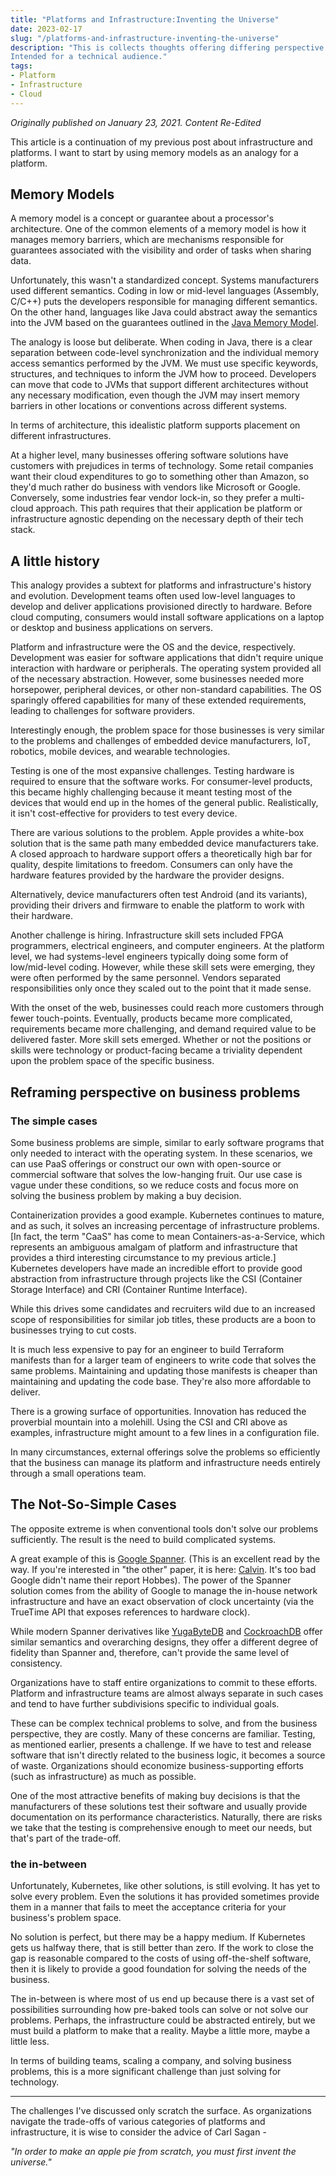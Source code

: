 ```yaml
---
title: "Platforms and Infrastructure:Inventing the Universe"
date: 2023-02-17
slug: "/platforms-and-infrastructure-inventing-the-universe"
description: "This is collects thoughts offering differing perspective about platform and infrastructure.
Intended for a technical audience."
tags:
- Platform
- Infrastructure
- Cloud
---
```


_Originally published on January 23, 2021. Content Re-Edited_

This article is a continuation of my previous post about infrastructure and platforms. 
I want to start by using memory models as an analogy for a platform.

##  Memory Models

A memory model is a concept or guarantee about a processor's architecture. 
One of the common elements of a memory model is how it manages memory barriers,
which are mechanisms responsible for guarantees associated with the visibility and order of tasks when sharing data.

Unfortunately, this wasn't a standardized concept.
Systems manufacturers used different semantics.
Coding in low or mid-level languages (Assembly, C/C++) puts the developers responsible for managing different semantics.
On the other hand,
languages like Java could abstract away the semantics into the JVM based on the guarantees
outlined in the [Java Memory Model](https://docs.oracle.com/javase/specs/jls/se17/html/jls-17.html#jls-17.4).

The analogy is loose but deliberate.
When coding in Java,
there is a clear separation between code-level synchronization and the individual memory access semantics
performed by the JVM.
We must use specific keywords, structures, and techniques to inform the JVM how to proceed.
Developers can move that code to JVMs that support different architectures without any necessary modification,
even though the JVM may insert memory barriers in other locations or conventions across different systems.

In terms of architecture, this idealistic platform supports placement on different infrastructures.

At a higher level, many businesses offering software solutions have customers with prejudices in terms of technology.
Some retail companies want their cloud expenditures to go to something other than Amazon,
so they'd much rather do business with vendors like Microsoft or Google.
Conversely, some industries fear vendor lock-in, so they prefer a multi-cloud approach.
This path requires
that their application be platform or infrastructure agnostic depending on the necessary depth of their tech stack.

## A little history

This analogy provides a subtext for platforms and infrastructure's history and evolution.
Development teams often used low-level languages to develop and deliver applications provisioned directly to hardware.
Before cloud computing,
consumers would install software applications on a laptop or desktop and business applications on servers.

Platform and infrastructure were the OS and the device, respectively.
Development was easier for software applications that didn't require unique interaction with hardware or peripherals.
The operating system provided all of the necessary abstraction.
However, some businesses needed more horsepower, peripheral devices, or other non-standard capabilities.
The OS sparingly offered capabilities for many of these extended requirements,
leading to challenges for software providers.

Interestingly enough,
the problem space for those businesses is very similar to the problems and challenges of embedded device manufacturers,
IoT, robotics, mobile devices, and wearable technologies.

Testing is one of the most expansive challenges.
Testing hardware is required to ensure that the software works.
For consumer-level products,
this became
highly challenging because it meant testing most of the devices that would end up in the homes of the general public.
Realistically, it isn't cost-effective for providers to test every device.

There are various solutions to the problem.
Apple provides a white-box solution that is the same path many embedded device manufacturers take.
A closed approach to hardware support offers a theoretically high bar for quality, despite limitations to freedom.
Consumers can only have the hardware features provided by the hardware the provider designs.

Alternatively, device manufacturers often test Android (and its variants),
providing their drivers and firmware to enable the platform to work with their hardware.

Another challenge is hiring.
Infrastructure skill sets included FPGA programmers, electrical engineers, and computer engineers.
At the platform level, we had systems-level engineers typically doing some form of low/mid-level coding.
However, while these skill sets were emerging, they were often performed by the same personnel.
Vendors separated responsibilities only once they scaled out to the point that it made sense.

With the onset of the web, businesses could reach more customers through fewer touch-points.
Eventually, products became more complicated, requirements became more challenging,
and demand required value to be delivered faster.
More skill sets emerged.
Whether or not the positions or skills were technology or product-facing became a triviality dependent upon the problem space of the specific business.

## Reframing perspective on business problems

### The simple cases

Some business problems are simple,
similar to early software programs that only needed to interact with the operating system.
In these scenarios,
we can use PaaS offerings
or construct our own with open-source or commercial software that solves the low-hanging fruit.
Our use case is vague under these conditions,
so we reduce costs and focus more on solving the business problem by making a buy decision.

Containerization provides a good example.
Kubernetes continues to mature, and as such, it solves an increasing percentage of infrastructure problems.
[In fact, the term "CaaS" has come to mean Containers-as-a-Service, which represents an ambiguous amalgam of platform and infrastructure that provides a third interesting circumstance to my previous article.] Kubernetes developers have made an incredible effort
to provide good abstraction from infrastructure through projects like the CSI (Container Storage Interface) and CRI
(Container Runtime Interface).

While this drives some candidates and recruiters wild due to an increased scope of responsibilities for similar job titles,
these products are a boon to businesses trying to cut costs.

It is much less expensive to pay for an engineer to build Terraform manifests than for a larger team of engineers
to write code that solves the same problems.
Maintaining and updating those manifests is cheaper than maintaining and updating the code base.
They're also more affordable to deliver.

There is a growing surface of opportunities.
Innovation has reduced the proverbial mountain into a molehill.
Using the CSI and CRI above as examples, infrastructure might amount to a few lines in a configuration file.

In many circumstances,
external offerings solve the problems so efficiently that the business can manage its platform and infrastructure needs entirely through a small operations team.

## The Not-So-Simple Cases

The opposite extreme is when conventional tools don't solve our problems sufficiently.
The result is the need to build complicated systems.

A great example of this is [Google Spanner](https://static.googleusercontent.com/media/research.google.com/en//archive/spanner-osdi2012.pdf).
(This is an excellent read by the way.
If you're interested in "the other" paper, it is here:
[Calvin](http://cs.yale.edu/homes/thomson/publications/calvin-sigmod12.pdf).
It's too bad Google 
didn't name their report Hobbes).
The power of the Spanner solution comes from the ability of Google
to manage the in-house network infrastructure and have an exact observation of clock uncertainty
(via the TrueTime API that exposes references to hardware clock).

While modern Spanner derivatives like [YugaByteDB](https://www.yugabyte.com/) and [CockroachDB](https://www.cockroachlabs.com/) offer similar
semantics and overarching designs,
they offer a different degree of fidelity than Spanner and, therefore, can't provide the same level of consistency.

Organizations have to staff entire organizations to commit to these efforts.
Platform and infrastructure teams are almost always separate in such cases
and tend to have further subdivisions specific to individual goals.

These can be complex technical problems to solve, and from the business perspective, they are costly.
Many of these concerns are familiar.
Testing, as mentioned earlier, presents a challenge.
If we have to test and release software that isn't directly related to the business logic, it becomes a source of waste.
Organizations should economize business-supporting efforts (such as infrastructure) as much as possible.

One of the most attractive benefits of making buy decisions is
that the manufacturers of these solutions test their software
and usually provide documentation on its performance characteristics.
Naturally, there are risks we take that the testing is comprehensive enough to meet our needs,
but that's part of the trade-off.

### the in-between

Unfortunately, Kubernetes, like other solutions, is still evolving.
It has yet to solve every problem.
Even the solutions it has provided sometimes provide them in a manner
that fails to meet the acceptance criteria for your business's problem space.

No solution is perfect, but there may be a happy medium.
If Kubernetes gets us halfway there, that is still better than zero.
If the work to close the gap is reasonable compared to the costs of using off-the-shelf software,
then it is likely to provide a good foundation for solving the needs of the business.

The in-between is where most of us end up
because there is a vast set of possibilities surrounding how pre-baked tools can solve or not solve our problems.
Perhaps, the infrastructure could be abstracted entirely, but we must build a platform to make that a reality.
Maybe a little more, maybe a little less.

In terms of building teams, scaling a company,
and solving business problems, this is a more significant challenge than just solving for technology.

---

The challenges I've discussed only scratch the surface.
As organizations navigate the trade-offs of various categories of platforms and infrastructure,
it is wise to consider the advice of Carl Sagan -

_"In order to make an apple pie from scratch, you must first invent the universe."_

